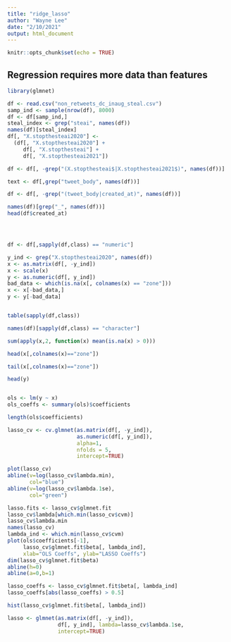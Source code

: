 ```yaml
---
title: "ridge_lasso"
author: "Wayne Lee"
date: "2/10/2021"
output: html_document
---
```


```r
knitr::opts_chunk$set(echo = TRUE)
```

##

## Regression requires more data than features

```r
library(glmnet)
```

```r
df <- read.csv("non_retweets_dc_inaug_steal.csv")
samp_ind <- sample(nrow(df), 8000)
df <- df[samp_ind,]
steal_index <- grep("steai", names(df))
names(df)[steal_index]
df[, "X.stopthesteai2020"] <- 
  (df[, "X.stopthesteai2020"] + 
     df[, "X.stopthesteai"] + 
     df[, "X.stopthesteai2021"])

df <- df[, -grep("(X.stopthesteai$|X.stopthesteai2021$)", names(df))]

text <- df[,grep("tweet_body", names(df))]

df <- df[, -grep("(tweet_body|created_at)", names(df))]

names(df)[grep("_", names(df))]
head(df$created_at)




df <- df[,sapply(df,class) == "numeric"]

y_ind <- grep("X.stopthesteai2020", names(df))
x <- as.matrix(df[, -y_ind])
x <- scale(x)
y <- as.numeric(df[, y_ind])
bad_data <- which(is.na(x[, colnames(x) == "zone"]))
x <- x[-bad_data,]
y <- y[-bad_data]


table(sapply(df,class))

names(df)[sapply(df,class) == "character"]

sum(apply(x,2, function(x) mean(is.na(x) > 0)))

head(x[,colnames(x)=="zone"])

tail(x[,colnames(x)=="zone"])

head(y)


ols <- lm(y ~ x)
ols_coeffs <- summary(ols)$coefficients

length(ols$coefficients)
```

```r


lasso_cv <- cv.glmnet(as.matrix(df[, -y_ind]),
                      as.numeric(df[, y_ind]),
                      alpha=1,
                      nfolds = 5,
                      intercept=TRUE)

plot(lasso_cv)
abline(v=log(lasso_cv$lambda.min),
       col="blue")
abline(v=log(lasso_cv$lambda.1se),
       col="green")
```


```r
lasso.fits <- lasso_cv$glmnet.fit
lasso_cv$lambda[which.min(lasso_cv$cvm)]
lasso_cv$lambda.min
names(lasso_cv)
lambda_ind <- which.min(lasso_cv$cvm)
plot(ols$coefficients[-1],
     lasso_cv$glmnet.fit$beta[, lambda_ind], 
     xlab="OLS Coeffs", ylab="LASSO Coeffs")
dim(lasso_cv$glmnet.fit$beta)
abline(h=0)
abline(a=0,b=1)
```

```r
lasso_coeffs <- lasso_cv$glmnet.fit$beta[, lambda_ind]
lasso_coeffs[abs(lasso_coeffs) > 0.5]

hist(lasso_cv$glmnet.fit$beta[, lambda_ind])


```

```r
lasso <- glmnet(as.matrix(df[, -y_ind]),
                df[, y_ind], lambda=lasso_cv$lambda.1se,
                intercept=TRUE)
```

